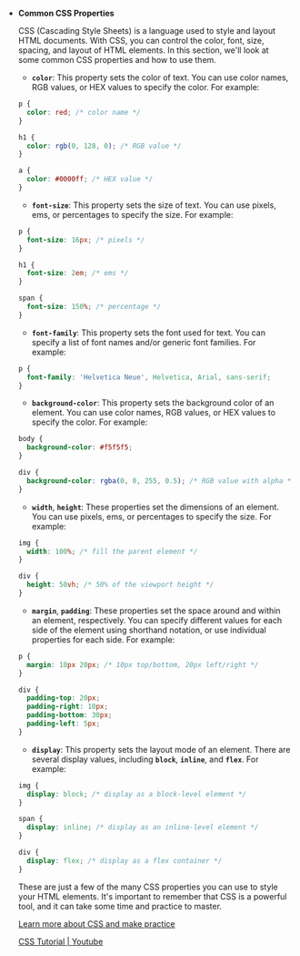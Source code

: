 - **Common CSS Properties**

  CSS (Cascading Style Sheets) is a language used to style and layout HTML documents. With CSS, you can control the color, font, size, spacing, and layout of HTML elements. In this section, we'll look at some common CSS properties and how to use them.

  - **`color`**: This property sets the color of text. You can use color names, RGB values, or HEX values to specify the color. For example:

  ```css
  p {
    color: red; /* color name */
  }

  h1 {
    color: rgb(0, 128, 0); /* RGB value */
  }

  a {
    color: #0000ff; /* HEX value */
  }
  ```

  - **`font-size`**: This property sets the size of text. You can use pixels, ems, or percentages to specify the size. For example:

  ```css
  p {
    font-size: 16px; /* pixels */
  }

  h1 {
    font-size: 2em; /* ems */
  }

  span {
    font-size: 150%; /* percentage */
  }
  ```

  - **`font-family`**: This property sets the font used for text. You can specify a list of font names and/or generic font families. For example:

  ```css
  p {
    font-family: 'Helvetica Neue', Helvetica, Arial, sans-serif;
  }
  ```

  - **`background-color`**: This property sets the background color of an element. You can use color names, RGB values, or HEX values to specify the color. For example:

  ```css
  body {
    background-color: #f5f5f5;
  }

  div {
    background-color: rgba(0, 0, 255, 0.5); /* RGB value with alpha */
  }
  ```

  - **`width`**, **`height`**: These properties set the dimensions of an element. You can use pixels, ems, or percentages to specify the size. For example:

  ```css
  img {
    width: 100%; /* fill the parent element */
  }

  div {
    height: 50vh; /* 50% of the viewport height */
  }
  ```

  - **`margin`**, **`padding`**: These properties set the space around and within an element, respectively. You can specify different values for each side of the element using shorthand notation, or use individual properties for each side. For example:

  ```css
  p {
    margin: 10px 20px; /* 10px top/bottom, 20px left/right */
  }

  div {
    padding-top: 20px;
    padding-right: 10px;
    padding-bottom: 30px;
    padding-left: 5px;
  }
  ```

  - **`display`**: This property sets the layout mode of an element. There are several display values, including **`block`**, **`inline`**, and **`flex`**. For example:

  ```css
  img {
    display: block; /* display as a block-level element */
  }

  span {
    display: inline; /* display as an inline-level element */
  }

  div {
    display: flex; /* display as a flex container */
  }
  ```

  These are just a few of the many CSS properties you can use to style your HTML elements. It's important to remember that CSS is a powerful tool, and it can take some time and practice to master.

  [Learn more about CSS and make practice](https://web.dev/learn/css/)

  [CSS Tutorial | Youtube ](https://www.youtube.com/watch?v=OXGznpKZ_sA)
